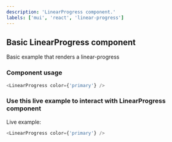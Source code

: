 ---
description: 'LinearProgress component.'
labels: ['mui', 'react', 'linear-progress']
---


## Basic LinearProgress component

Basic example that renders a linear-progress

### Component usage

```js
<LinearProgress color={'primary'} />
```

### Use this live example to interact with LinearProgress component

Live example:

```js live
<LinearProgress color={'primary'} />
```
